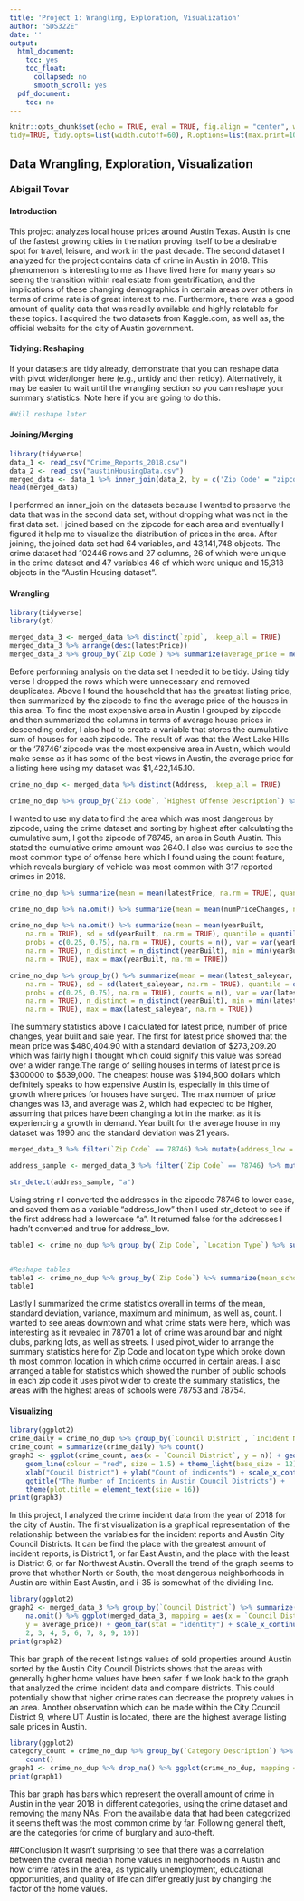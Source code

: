 ```yaml
---
title: 'Project 1: Wrangling, Exploration, Visualization'
author: "SDS322E"
date: ''
output:
  html_document:
    toc: yes
    toc_float:
      collapsed: no
      smooth_scroll: yes
  pdf_document:
    toc: no
---
```


```r
knitr::opts_chunk$set(echo = TRUE, eval = TRUE, fig.align = "center", warning = F, message = F,
tidy=TRUE, tidy.opts=list(width.cutoff=60), R.options=list(max.print=100))
```

## Data Wrangling, Exploration, Visualization

### Abigail Tovar

#### Introduction 
This project analyzes local house prices around Austin Texas. Austin is one of the fastest growing cities in the nation proving itself to be a desirable spot for travel, leisure, and work in the past decade. The second dataset I analyzed for the project contains data of crime in Austin in 2018. This phenomenon is interesting to me as I have lived here for many years so seeing the transition within real estate from gentrification, and the implications of these changing demographics in certain areas over others in terms of crime rate is of great interest to me. Furthermore, there was a good amount of quality data that was readily available and highly relatable for these topics. I acquired the two datasets from Kaggle.com,  as well as, the official website for the city of Austin government.





#### Tidying: Reshaping

If your datasets are tidy already, demonstrate that you can reshape data with pivot wider/longer here (e.g., untidy and then retidy). Alternatively, it may be easier to wait until the wrangling section so you can reshape your summary statistics. Note here if you are going to do this.

```R
#Will reshape later
```

    
#### Joining/Merging

```R

library(tidyverse)
data_1 <- read_csv("Crime_Reports_2018.csv")
data_2 <- read_csv("austinHousingData.csv")
merged_data <- data_1 %>% inner_join(data_2, by = c('Zip Code' = "zipcode"))
head(merged_data)

```

I performed an inner_join on the datasets because I wanted to preserve the data that was in the second data set, without dropping what was not in the first data set. I joined based on the zipcode for each area and eventually I figured it help me to visualize the distribution of prices in the area. After joining, the joined data set had 64 variables, and 43,141,748 objects. The crime dataset had 102446 rows and 27 columns,  26 of which were unique in the crime dataset and 47 variables 46 of which were unique and 15,318 objects in the "Austin Housing dataset".



####  Wrangling

```R
library(tidyverse)
library(gt)

merged_data_3 <- merged_data %>% distinct(`zpid`, .keep_all = TRUE)
merged_data_3 %>% arrange(desc(latestPrice))
merged_data_3 %>% group_by(`Zip Code`) %>% summarize(average_price = mean(latestPrice)) %>% arrange(desc(average_price)) %>% gt() %>% tab_header(title=md("**Average Household Prices in Austin by Zipcode**"))

```
Before performing analysis on the data set I needed it to be tidy. Using tidy verse I dropped the rows which were unnecessary and removed deuplicates. Above I found the household that has the greatest listing price, then summarized by the zipcode to find the average price of the houses in this area. To find the most expensive area in Austin I grouped by zipcode and then summarized the columns in terms of average house prices in descending order, I also had to create a variable that stores the cumulative sum of houses for each zipcode. The result of was that the West Lake Hills or the '78746' zipcode was the most expensive area in Austin, which would make sense as it has some of the best views in Austin, the average price for a listing here using my dataset was $1,422,145.10.	

```R
crime_no_dup <- merged_data %>% distinct(Address, .keep_all = TRUE)

crime_no_dup %>% group_by(`Zip Code`, `Highest Offense Description`) %>% summarize(count = n()) %>% mutate(cm_crime = max(cumsum(count))) %>% arrange(desc(count))

```

I wanted to use my data to find the area which was most dangerous by zipcode, using the crime dataset and sorting by highest after calculating the cumulative sum, I got the zipcode of 78745, an area in South Austin. This stated the cumulative crime amount was 2640. I also was curoius to see the most common type of offense here which I found using the count feature, which reveals burglary of vehicle was most common with 317 reported crimes in 2018.

```R
crime_no_dup %>% summarize(mean = mean(latestPrice, na.rm = TRUE), quantile = quantile(latestPrice, probs = c(0.25, 0.75), na.rm = TRUE), counts = n(), n_distinct = n_distinct(latestPrice), min = min(latestPrice, na.rm = TRUE), max = max(latestPrice, na.rm = TRUE))

crime_no_dup %>% na.omit() %>% summarize(mean = mean(numPriceChanges, na.rm = TRUE), sd = sd(numPriceChanges, na.rm = TRUE), quantile = quantile(numPriceChanges,  probs = c(0.25, 0.75), na.rm = TRUE), counts = n(), var = var(numPriceChanges,  na.rm = TRUE), n_distinct = n_distinct(numPriceChanges),  min = min(numPriceChanges, na.rm = TRUE), max = max(numPriceChanges,  na.rm = TRUE))

crime_no_dup %>% na.omit() %>% summarize(mean = mean(yearBuilt, 
    na.rm = TRUE), sd = sd(yearBuilt, na.rm = TRUE), quantile = quantile(yearBuilt, 
    probs = c(0.25, 0.75), na.rm = TRUE), counts = n(), var = var(yearBuilt, 
    na.rm = TRUE), n_distinct = n_distinct(yearBuilt), min = min(yearBuilt, 
    na.rm = TRUE), max = max(yearBuilt, na.rm = TRUE))

crime_no_dup %>% group_by() %>% summarize(mean = mean(latest_saleyear, 
    na.rm = TRUE), sd = sd(latest_saleyear, na.rm = TRUE), quantile = quantile(latest_saleyear, 
    probs = c(0.25, 0.75), na.rm = TRUE), counts = n(), var = var(latest_saleyear, 
    na.rm = TRUE), n_distinct = n_distinct(yearBuilt), min = min(latest_saleyear, 
    na.rm = TRUE), max = max(latest_saleyear, na.rm = TRUE))

```

The summary statistics above I calculated for latest price, number of price changes, year built and sale year. The first for latest price showed that the mean price was $480,404.90 with a standard deviation of \$273,209.20 which was fairly high I thought which could signify this value was spread over a wider range.The range of selling houses in terms of latest price is \$300000 to \$639,000. The cheapest house was \$194,800 dollars which definitely speaks to how expensive Austin is, especially in this time of growth where prices for houses have surged.  The max number of price changes was 13, and average was 2, which had expected to be higher, assuming that prices have been changing a lot in the market as it is experiencing a growth in demand. Year built for the average house in my dataset was 1990 and the standard deviation was 21 years.




``` R
merged_data_3 %>% filter(`Zip Code` == 78746) %>% mutate(address_low = str_to_lower(Address)) %>%  select(Address, address_low) %>% head(5)

address_sample <- merged_data_3 %>% filter(`Zip Code` == 78746) %>% mutate(address_low = str_to_lower(Address)) %>%  select(Address, address_low) %>% head(1)

str_detect(address_sample, "a")


```
Using string r I converted the addresses in the zipcode 78746 to lower case, and saved them as a variable "address_low" then I used str_detect to see if the first address had a lowercase "a". It returned false for the addresses I hadn't converted and true for address_low.

``` R

table1 <- crime_no_dup %>% group_by(`Zip Code`, `Location Type`) %>% summarize (count = n()) 


#Reshape tables 
table1 <- crime_no_dup %>% group_by(`Zip Code`) %>% summarize(mean_schools = mean(numOfPrimarySchools + numOfElementarySchools + numOfHighSchools + numOfMiddleSchools)) %>% pivot_wider(names_from = `Zip Code`, values_from = mean_schools)
table1

```
Lastly I summarized the crime statistics overall in terms of the mean, standard deviation, variance, maximum and minimum, as well as, count. I wanted to see areas downtown and what crime stats were here, which was interesting as it revealed in 78701 a lot of crime was around bar and night clubs, parking lots, as well as streets. I used pivot_wider to arrange the summary statistics here for Zip Code and location type which broke down th most common location in which crime occurred in certain areas. I also arranged a table for statistics which showed the number of public schools in each zip code it uses pivot wider to create the summary statistics, the areas with the highest areas of schools were 78753 and 78754. 


#### Visualizing

```R
library(ggplot2)
crime_daily = crime_no_dup %>% group_by(`Council District`, `Incident Number`)
crime_count = summarize(crime_daily) %>% count()
graph3 <- ggplot(crime_count, aes(x = `Council District`, y = n)) + geom_point(colour = "red") + 
    geom_line(colour = "red", size = 1.5) + theme_light(base_size = 12) + 
    xlab("Coucil District") + ylab("Count of indicents") + scale_x_continuous(breaks = c(1:10)) + 
    ggtitle("The Number of Incidents in Austin Council Districts") + 
    theme(plot.title = element_text(size = 16))
print(graph3)
```
In this project, I analyzed the crime incident data from the year of 2018 for the city of Austin. The first
visualization is a graphical representation of the relationship between the variables for the incident reports
and Austin City Council Districts. It can be find the place with the greatest amount of incident reports, is District 1, or far East Austin, and the place with the least is District 6, or far Northwest Austin. Overall the trend of the graph seems to prove that whether North or South, the most dangerous neighborhoods in Austin are within East Austin, and i-35 is somewhat of the dividing line.

```R
library(ggplot2)
graph2 <- merged_data_3 %>% group_by(`Council District`) %>% summarize(average_price = mean(latestPrice)) %>% 
    na.omit() %>% ggplot(merged_data_3, mapping = aes(x = `Council District`, 
    y = average_price)) + geom_bar(stat = "identity") + scale_x_continuous(breaks = c(1, 
    2, 3, 4, 5, 6, 7, 8, 9, 10))
print(graph2)
```

This bar graph of the recent listings values of sold properties around Austin sorted by the Austin City Council Districts shows that the areas with generally higher home values have been safer if we look back to the graph that
analyzed the crime incident data and compare districts. This could potentially show that higher crime rates can
decrease the proprety values in an area. Another observation which can be made within the City Council
District 9, where UT Austin is located, there are the highest average listing sale prices in Austin.

```R
library(ggplot2)
category_count = crime_no_dup %>% group_by(`Category Description`) %>% 
    count()
graph1 <- crime_no_dup %>% drop_na() %>% ggplot(crime_no_dup, mapping = aes(x = frequency(category_count), y = `Category Description`)) + geom_col() + xlab("Frequency") +  ggtitle("Freqeuncies of Different types of Crime in Austin 2018") +  theme(plot.title = element_text(size = 16))
print(graph1)
```

This bar graph has bars which represent the overall amount of crime in Austin in the year 2018 in different
categories, using the crime dataset and removing the many NAs. From the available data that had been categorized it seems theft was the most common crime by far. Following general theft, are the categories for crime of burglary and auto-theft.

##Conclusion
It wasn't surprising to see that there was a correlation between the overall median home values in neighborhoods in Austin and how crime rates in the area, as typically unemployment, educational opportunities, and quality of life can differ greatly just by changing the factor of the home values.


